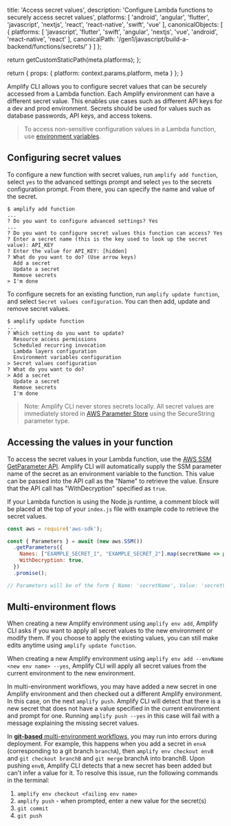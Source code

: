                   
  title: 'Access secret values',
  description: 'Configure Lambda functions to securely access secret values',
  platforms: [
    'android',
    'angular',
    'flutter',
    'javascript',
    'nextjs',
    'react',
    'react-native',
    'swift',
    'vue'
  ],
  canonicalObjects: [
    {
      platforms: [
        'javascript',
        'flutter',
        'swift',
        'angular',
        'nextjs',
        'vue',
        'android',
        'react-native',
        'react'
      ],
      canonicalPath: '/gen1/javascript/build-a-backend/functions/secrets/'
    }
  ]
};

  return getCustomStaticPath(meta.platforms);
};

  return {
    props: {
      platform: context.params.platform,
      meta
    }
  };
}
          

Amplify CLI allows you to configure secret values that can be securely accessed from a Lambda function. Each Amplify environment can have a different secret value. This enables use cases such as different API keys for a dev and prod environment. Secrets should be used for values such as database passwords, API keys, and access tokens.

> To access non-sensitive configuration values in a Lambda function, use [environment variables](/gen1/[platform]/build-a-backend/functions/environment-variables/).

## Configuring secret values
To configure a new function with secret values, run `amplify add function`, select `yes` to the advanced settings prompt and select `yes` to the secrets configuration prompt. From there, you can specify the name and value of the secret.

```console
$ amplify add function
...
? Do you want to configure advanced settings? Yes
...
? Do you want to configure secret values this function can access? Yes
? Enter a secret name (this is the key used to look up the secret value): API_KEY
? Enter the value for API_KEY: [hidden]
? What do you want to do? (Use arrow keys)
  Add a secret
  Update a secret
  Remove secrets
> I'm done
```

To configure secrets for an existing function, run `amplify update function`, and select `Secret values configuration`. You can then add, update and remove secret values.

```console
$ amplify update function
...
? Which setting do you want to update?
  Resource access permissions
  Scheduled recurring invocation
  Lambda layers configuration
  Environment variables configuration
> Secret values configuration
? What do you want to do?
> Add a secret
  Update a secret
  Remove secrets
  I'm done
```

> Note: Amplify CLI never stores secrets locally. All secret values are immediately stored in [AWS Parameter Store](https://docs.aws.amazon.com/systems-manager/latest/userguide/systems-manager-parameter-store.html) using the SecureString parameter type.

## Accessing the values in your function
To access the secret values in your Lambda function, use the [AWS SSM GetParameter API](https://docs.aws.amazon.com/systems-manager/latest/APIReference/API_GetParameter.html). Amplify CLI will automatically supply the SSM parameter name of the secret as an environment variable to the function. This value can be passed into the API call as the "Name" to retrieve the value. Ensure that the API call has "WithDecryption" specified as `true`.

If your Lambda function is using the Node.js runtime, a comment block will be placed at the top of your `index.js` file with example code to retrieve the secret values.

```js
const aws = require('aws-sdk');

const { Parameters } = await (new aws.SSM())
  .getParameters({
    Names: ["EXAMPLE_SECRET_1", "EXAMPLE_SECRET_2"].map(secretName => process.env[secretName]),
    WithDecryption: true,
  })
  .promise();

// Parameters will be of the form { Name: 'secretName', Value: 'secretValue', ... }[]
```

## Multi-environment flows
When creating a new Amplify environment using `amplify env add`, Amplify CLI asks if you want to apply all secret values to the new environment or modify them. If you choose to apply the existing values, you can still make edits anytime using `amplify update function`.

When creating a new Amplify environment using `amplify env add --envName <new env name> --yes`, Amplify CLI will apply all secret values from the current environment to the new environment.

In multi-environment workflows, you may have added a new secret in one Amplify environment and then checked out a different Amplify environment. In this case, on the next `amplify push`. Amplify CLI will detect that there is a new secret that does not have a value specified in the current environment and prompt for one. Running `amplify push --yes` in this case will fail with a message explaining the missing secret values.

In [**git-based** multi-environment workflows](/gen1/[platform]/tools/cli/teams/), you may run into errors during deployment. For example, this happens when you add a secret in `envA` (corresponding to a git branch `branchA`), then `amplify env checkout envB` and `git checkout branchB` and `git merge` branchA into branchB. Upon pushing `envB`, Amplify CLI detects that a new secret has been added but can't infer a value for it. To resolve this issue, run the following commands in the terminal:

1. `amplify env checkout <failing env name>`
2. `amplify push` - when prompted, enter a new value for the secret(s)
3. `git commit`
4. `git push`
